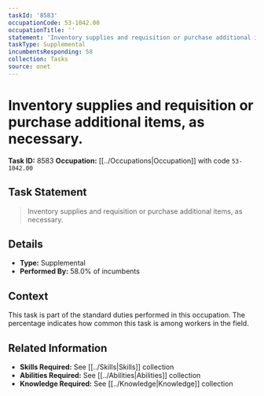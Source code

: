 ```yaml
---
taskId: '8583'
occupationCode: 53-1042.00
occupationTitle: ''
statement: 'Inventory supplies and requisition or purchase additional items, as necessary.'
taskType: Supplemental
incumbentsResponding: 58
collection: Tasks
source: onet
---
```

# Inventory supplies and requisition or purchase additional items, as necessary.

**Task ID:** 8583
**Occupation:** [[../Occupations|Occupation]] with code `53-1042.00`

## Task Statement

> Inventory supplies and requisition or purchase additional items, as necessary.

## Details

- **Type:** Supplemental
- **Performed By:** 58.0% of incumbents

## Context

This task is part of the standard duties performed in this occupation. The percentage indicates how common this task is among workers in the field.

## Related Information

- **Skills Required:** See [[../Skills|Skills]] collection
- **Abilities Required:** See [[../Abilities|Abilities]] collection
- **Knowledge Required:** See [[../Knowledge|Knowledge]] collection
